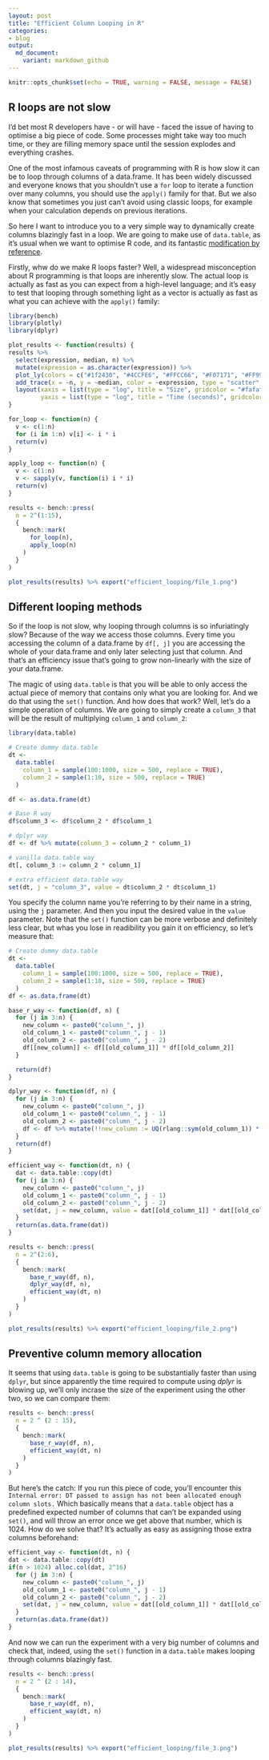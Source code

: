 ```yaml
---
layout: post
title: "Efficient Column Looping in R"
categories:
- blog
output:
  md_document:
    variant: markdown_github
---
```


```r
knitr::opts_chunk$set(echo = TRUE, warning = FALSE, message = FALSE)
```

## R loops are not slow

I'd bet most R developers have - or will have - faced the issue of having to optimise a big piece of code. Some processes might take way too much time, or they are filling memory space until the session explodes and everything crashes. 

One of the most infamous caveats of programming with R is how slow it can be to loop through columns of a data.frame. It has been widely discussed and everyone knows that you shouldn't use a `for` loop to iterate a function over many columns, you should use the `apply()` family for that. But we also know that sometimes you just can't avoid using classic loops, for example when your calculation depends on previous iterations.

So here I want to introduce you to a very simple way to dynamically create columns blazingly fast in a loop. We are going to make use of `data.table`, as it's usual when we want to optimise R code, and its fantastic [modification by reference](https://cran.r-project.org/web/packages/data.table/vignettes/datatable-reference-semantics.html). 

Firstly, whw do we make R loops faster? Well, a widespread misconception about R programming is that loops are inherently slow. The actual loop is actually as fast as you can expect from a high-level language; and it's easy to test that looping through something light as a vector is actually as fast as what you can achieve with the `apply()` family:

```r

library(bench)
library(plotly)
library(dplyr)

plot_results <- function(results) {
results %>%
  select(expression, median, n) %>%
  mutate(expression = as.character(expression)) %>%
  plot_ly(colors = c("#1f2430", "#4CCFE6", "#FFCC66", "#F07171", "#FF9940")) %>% 
  add_trace(x = ~n, y = ~median, color = ~expression, type = "scatter", mode = "lines+markers") %>% 
  layout(xaxis = list(type = "log", title = "Size", gridcolor = "#fafafa"),
         yaxis = list(type = "log", title = "Time (seconds)", gridcolor = "#fafafa"))
}

for_loop <- function(n) {
  v <- c(1:n)
  for (i in 1:n) v[i] <- i * i
  return(v)
}

apply_loop <- function(n) {
  v <- c(1:n)
  v <- sapply(v, function(i) i * i)
  return(v)
}

results <- bench::press(
  n = 2^(1:15),
  {
    bench::mark(
      for_loop(n),
      apply_loop(n)
    )
  }
)

plot_results(results) %>% export("efficient_looping/file_1.png")
```

## Different looping methods

So if the loop is not slow, why looping through columns is so infuriatingly slow? Because of the way we access those columns. Every time you accessing the column of a data.frame by `df[, j]` you are accessing the whole of your data.frame and only later selecting just that column. And that's an efficiency issue that's going to grow non-linearly with the size of your data.frame.

The magic of using `data.table` is that you will be able to only access the actual piece of memory that contains only what you are looking for. And we do that using the `set()` function. And how does that work? Well, let's do a simple operation of columns. We are going to simply create a `column_3` that will be the result of multiplying `column_1` and `column_2`:


```r
library(data.table)

# Create dummy data.table
dt <-
  data.table(
    column_1 = sample(100:1000, size = 500, replace = TRUE),
    column_2 = sample(1:10, size = 500, replace = TRUE)
  )

df <- as.data.frame(dt)

# Base R way
df$column_3 <- df$column_2 * df$column_1

# dplyr way
df <- df %>% mutate(column_3 = column_2 * column_1)

# vanilla data.table way
dt[, column_3 := column_2 * column_1]

# extra efficient data.table way
set(dt, j = "column_3", value = dt$column_2 * dt$column_1)
```

You specify the column name you're referring to by their name in a string, using the `j` parameter. And then you input the desired value in the `value` parameter. Note that the `set()` function can be more verbose and definitely less clear, but whas you lose in readibility you gain it on efficiency, so let's measure that:


```r
# Create dummy data.table
dt <-
  data.table(
    column_1 = sample(100:1000, size = 500, replace = TRUE),
    column_2 = sample(1:10, size = 500, replace = TRUE)
  )
df <- as.data.frame(dt)

base_r_way <- function(df, n) {
  for (j in 3:n) {
    new_column <- paste0("column_", j)
    old_column_1 <- paste0("column_", j - 1)
    old_column_2 <- paste0("column_", j - 2)
    df[[new_column]] <- df[[old_column_1]] * df[[old_column_2]]
  }

  return(df)
}

dplyr_way <- function(df, n) {
  for (j in 3:n) {
    new_column <- paste0("column_", j)
    old_column_1 <- paste0("column_", j - 1)
    old_column_2 <- paste0("column_", j - 2)
    df <- df %>% mutate(!!new_column := UQ(rlang::sym(old_column_1)) * UQ(rlang::sym(old_column_2)))
  }
  return(df)
}

efficient_way <- function(dt, n) {
  dat <- data.table::copy(dt)
  for (j in 3:n) {
    new_column <- paste0("column_", j)
    old_column_1 <- paste0("column_", j - 1)
    old_column_2 <- paste0("column_", j - 2)
    set(dat, j = new_column, value = dat[[old_column_1]] * dat[[old_column_2]])
  }
  return(as.data.frame(dat))
}

results <- bench::press(
  n = 2^(2:6),
  {
    bench::mark(
      base_r_way(df, n),
      dplyr_way(df, n),
      efficient_way(dt, n)
    )
  }
)

plot_results(results) %>% export("efficient_looping/file_2.png")
```

## Preventive column memory allocation

It seems that using `data.table` is going to be substantially faster than using `dplyr`, but since apparently the time required to compute using _dplyr_ is blowing up, we'll only incrase the size of the experiment using the other two, so we can compare them:

```r
results <- bench::press(
  n = 2 ^ (2 : 15),
  {
    bench::mark(
      base_r_way(df, n),
      efficient_way(dt, n)
    )
  }
)
```

But here's the catch: If you run this piece of code, you'll encounter this `Internal error: DT passed to assign has not been allocated enough column slots.` Which basically means that a `data.table` object has a predefined expected number of columns that can't be expanded using `set()`, and will throw an error once we get above that number, which is 1024. How do we solve that? It's actually as easy as assigning those extra columns beforehand:

```r
efficient_way <- function(dt, n) {
dat <- data.table::copy(dt)
if(n > 1024) alloc.col(dat, 2^16)
  for (j in 3:n) {
    new_column <- paste0("column_", j)
    old_column_1 <- paste0("column_", j - 1)
    old_column_2 <- paste0("column_", j - 2)
    set(dat, j = new_column, value = dat[[old_column_1]] * dat[[old_column_2]])
  }
  return(as.data.frame(dat))
}
```

And now we can run the experiment with a very big number of columns and check that, indeed, using the `set()` function in a `data.table` makes looping through columns blazingly fast.

```r
results <- bench::press(
  n = 2 ^ (2 : 14),
  {
    bench::mark(
      base_r_way(df, n),
      efficient_way(dt, n)
    )
  }
)

plot_results(results) %>% export("efficient_looping/file_3.png")
```


